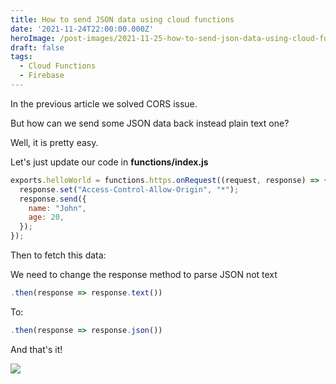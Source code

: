 ```yaml
---
title: How to send JSON data using cloud functions
date: '2021-11-24T22:00:00.000Z'
heroImage: /post-images/2021-11-25-how-to-send-json-data-using-cloud-functions.webp
draft: false
tags:
  - Cloud Functions
  - Firebase
---
```


In the previous article we solved CORS issue.

But how can we send some JSON data back instead plain text one?

Well, it is pretty easy.

Let's just update our code in **functions/index.js**

```javascript
exports.helloWorld = functions.https.onRequest((request, response) => {
  response.set("Access-Control-Allow-Origin", "*");
  response.send({
    name: "John",
    age: 20,
  });
});
```

Then to fetch this data:

We need to change the response method to parse JSON not text

```javascript
.then(response => response.text())
```

To:

```javascript
.then(response => response.json())
```

And that's it!

![](/post-images/2021-11-image.webp)

